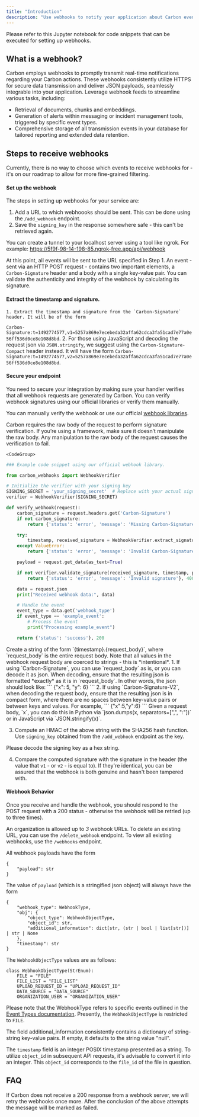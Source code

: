 ```yaml
---
title: "Introduction"
description: "Use webhooks to notify your application about Carbon events."
---
```


<Card title="Jupyter Notebook" icon="link" href="https://colab.research.google.com/drive/1kXJ29dYOtJQip6NYrx9PKUJDC40PGxU_#scrollTo=2IOAlXG1PGT_">
  Please refer to this Jupyter notebook for code snippets that can be executed for setting up webhooks.
</Card>

## What is a webhook?
Carbon employs webhooks to promptly transmit real-time notifications regarding your Carbon actions. These webhooks consistently utilize HTTPS for secure data transmission and deliver JSON payloads, seamlessly integrable into your application. Leverage webhook feeds to streamline various tasks, including:

- Retrieval of documents, chunks and embeddings.
- Generation of alerts within messaging or incident management tools, triggered by specific event types.
- Comprehensive storage of all transmission events in your database for tailored reporting and extended data retention.

## Steps to receive webhooks

Currently, there is no way to choose which events to receive webhooks for - it's on our roadmap to allow for more fine-grained filtering. 

#### Set up the webhook
The steps in setting up webhooks for your service are:
1. Add a URL to which webhoooks should be sent. This can be done using the `/add_webhook` endpoint.
2. Save the `signing_key` in the response somewhere safe - this can't be retrieved again.

<Tip>You can create a tunnel to your localhost server using a tool like ngrok. For example: https://5f9f-98-14-198-85.ngrok-free.app/api/webhook</Tip>

At this point, all events will be sent to the URL specified in Step 1. An event - sent via an HTTP POST
request - contains two important elements, a `Carbon-Signature` header and a body with a single key-value pair.
You can validate the authenticity and integrity of the webhook by calculating its signature. 

#### Extract the timestamp and signature.
    1. Extract the timestamp and signature from the `Carbon-Signature` header. It will be of the form
`Carbon-Signature:t=1492774577,v1=5257a869e7ecebeda32affa62cdca3fa51cad7e77a0e56ff536d0ce8e108d8bd`.
    2. For those using JavaScript and decoding the request json via `JSON.stringify`, we suggest using the `Carbon-Signature-Compact`
header instead. It will have the form `Carbon-Signature:t=1492774577,v2=5257a869e7ecebeda32affa62cdca3fa51cad7e77a0e56ff536d0ce8e108d8bd`.
#### Secure your endpoint

You need to secure your integration by making sure your handler verifies that all webhook requests are generated by Carbon. You can verify webhook signatures using our official libraries or verify them manually.

You can manually verify the webhook or use our official [webhook libraries](https://github.com/Carbon-for-Developers/webhook-library).

<Tabs>
  <Tab title="Verify with official libraries (recommended)">
<Warning>Carbon requires the raw body of the request to perform signature verification. If you’re using a framework, make sure it doesn’t manipulate the raw body. Any manipulation to the raw body of the request causes the verification to fail.</Warning>


    <CodeGroup>

```python Python
### Example code snippet using our official webhook library.

from carbon_webhooks import WebhookVerifier

# Initialize the verifier with your signing key
SIGNING_SECRET = 'your_signing_secret'  # Replace with your actual signing key
verifier = WebhookVerifier(SIGNING_SECRET)

def verify_webhook(request):
    carbon_signature = request.headers.get('Carbon-Signature')
    if not carbon_signature:
        return {'status': 'error', 'message': 'Missing Carbon-Signature header'}, 400

    try:
        timestamp, received_signature = WebhookVerifier.extract_signature_header(carbon_signature)
    except ValueError:
        return {'status': 'error', 'message': 'Invalid Carbon-Signature header format'}, 400

    payload = request.get_data(as_text=True)

    if not verifier.validate_signature(received_signature, timestamp, payload):
        return {'status': 'error', 'message': 'Invalid signature'}, 400

    data = request.json
    print("Received webhook data:", data)

    # Handle the event
    event_type = data.get('webhook_type')
    if event_type == 'example_event':
        # Process the event
        print("Processing example_event")

    return {'status': 'success'}, 200
```



</CodeGroup>

  </Tab>
  <Tab title="Verify manually">
    Create a string of the form `{timestamp}.{request_body}`, where `request_body` is the entire request body.
Note that all values in the webhook request body are coerced to strings - this is *intentional*.
1. If using `Carbon-Signature`, you can use `request_body` as is, or you can decode it as json. When decoding, ensure that the 
resulting json is formatted *exactly* as it is in `request_body`. In other words, the json should look like:
```
{"x": 5, "y": 6}
```
2. If using `Carbon-Signature-V2`, when decoding the request body, ensure that the resulting json is in compact form, where there 
are no spaces between key-value pairs or between keys and values. 
For example,
```
{"x":5,"y":6}
```
     Given a request body, `x`, you can do this in Python via `json.dumps(x, separators=[",", ":"])` or in JavaScript via `JSON.stringify(x)`. 

3. Compute an HMAC of the above string with the SHA256 hash function. Use `signing_key` obtained from the `/add_webhook` endpoint as the key.

<Note>Please decode the signing key as a hex string.</Note>

4. Compare the computed signature with the signature in the header (the value that `v1` - or `v2` - is equal to). If they're identical,
you can be assured that the webhook is both genuine and hasn't been tampered with.
  </Tab>
 
</Tabs>

#### Webhook Behavior 
Once you receive and handle the webhook, you should respond to the POST request with a 200 status - otherwise the webhook
will be retried (up to three times).

An organization is allowed up to *3* webhook URLs. To delete an existing URL, you can use the `/delete_webhook` endpoint.
To view all existing webhooks, use the `/webhooks` endpoint.

All webhook payloads have the form
```
{
    "payload": str
}
```
The value of `payload` (which is a stringified json object) will always have the form
```
{
    "webhook_type": WebhookType,
    "obj": {
        "object_type": WebhookObjectType,
        "object_id": str,
        "additional_information": dict[str, (str | bool | list[str])] | str | None
    },
    "timestamp": str
}
```

The `WebhookObjectType` values are as follows:

```
class WebhookObjectType(StrEnum):
    FILE = "FILE"
    FILE_LIST = "FILE_LIST"
    UPLOAD_REQUEST_ID = "UPLOAD_REQUEST_ID"
    DATA_SOURCE = "DATA_SOURCE"
    ORGANIZATION_USER = "ORGANIZATION_USER"
```

Please note that the WebhookType refers to specific events outlined in the [Event Types documentation](event-types). Presently, the `WebhookObjectType` is restricted to `FILE`.

The field additional_information consistently contains a dictionary of string-string key-value pairs. If empty, it defaults to the string value "null".

The `timestamp` field is an integer POSIX timestamp presented as a string. To utilize `object_id` in subsequent API requests, it's advisable to convert it into an integer. This `object_id` corresponds to the `file_id` of the file in question.

## FAQ
<AccordionGroup>
  <Accordion title="What is the retry schedule?">
    If Carbon does not receive a 200 response from a webhook server, we will retry the webhooks once more.
  </Accordion>

  <Accordion title="What happens if the retry fails?">
    After the conclusion of the above attempts the message will be marked as failed.
  </Accordion>
</AccordionGroup>